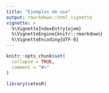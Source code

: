 ```yaml
---
title: "Ejemplos de uso"
output: rmarkdown::html_vignette
vignette: >
  %\VignetteIndexEntry{ejem}
  %\VignetteEngine{knitr::rmarkdown}
  %\VignetteEncoding{UTF-8}
---
```


```r
knitr::opts_chunk$set(
  collapse = TRUE,
  comment = "#>"
)
```

```r
library(cetesR)
```
